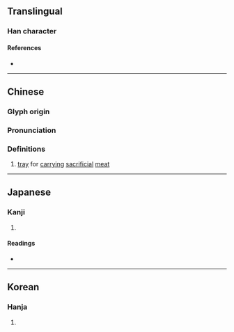{{character info/new}}
==Translingual==

===Han character===
{{Han char|rn=75|rad=木|as=07|sn=11|four=43911|canj=DJMU|ids=⿰木完}}

====References====
* {{Han ref|kx=0530.040|dkj=14865|dj=0918.030|hdz=21221.020|uh=68A1|ud=26785|bh=B1FB|bd=45563}}

----

==Chinese==
{{zh-forms}}

===Glyph origin===
{{Han etym}}

===Pronunciation===
{{zh-pron
|m=hún
|c=fun2
|mc=y
|oc=y
|ma=
|cat=n
}}

===Definitions===
{{zh-hanzi}}

# [[tray]] for [[carry]]ing [[sacrificial]] [[meat]]

----

==Japanese==

===Kanji===
{{ja-kanji|grade=|rs=木07}}

# {{rfdef|ja|sort=木07}}

====Readings====
* {{ja-readings|on=[[かん]] (kan), [[がん]] (gan), [[こん]] (kon), [[ごん]] (gon)|kun=[[まないた]] (manaita), [[たきぎ]] (takigi)}}

----

==Korean==

===Hanja===
{{ko-hanja|hangeul=완|eumhun=|rv=wan|mr=wan|y=wan}}

# {{rfdef|ko|sort=木07}}